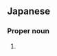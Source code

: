 ==Japanese==
{{ja-kanjitab|美|奈}}

===Proper noun===
{{ja-pos|proper|みな}}

# {{given name|female|lang=ja|sort=みな}}